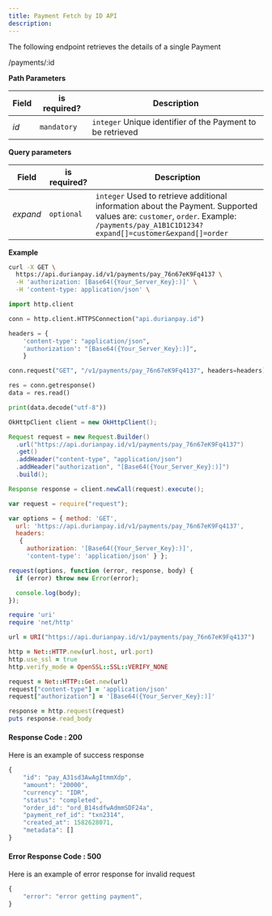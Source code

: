 ```yaml
---
title: Payment Fetch by ID API
description:
---
```


<div class = 'right-component'></div>

<div class = 'left-side'>


The following endpoint retrieves the details of a single Payment

<url get = ""><div class = "ib">/payments/:id</div></url>

</div>

<div class = 'full-side'>

<div class = 'left-side'>

**Path Parameters**

| Field |	is required? |	Description |
| ----- | -------------- | ------------- |
| _id_ |	`mandatory` |	`integer` Unique identifier of the Payment to be retrieved |

**Query parameters**

| Field |	is required? |	Description |
| ------- | ------------- | ------------ |
| _expand_ | 	`optional` |	`integer` Used to retrieve additional information about the Payment. Supported values are: `customer`, `order`. Example: `/payments/pay_A1B1C1D1234?expand[]=customer&expand[]=order` |

</div>

<div class = 'right-code'>

**Example**

<MultiCodeBlock>

```bash
curl -X GET \
  https://api.durianpay.id/v1/payments/pay_76n67eK9Fq4137 \
  -H 'authorization: [Base64({Your_Server_Key}:)]' \
  -H 'content-type: application/json' \
```

```python
import http.client

conn = http.client.HTTPSConnection("api.durianpay.id")

headers = {
    'content-type': "application/json",
    'authorization': "[Base64({Your_Server_Key}:)]",
    }

conn.request("GET", "/v1/payments/pay_76n67eK9Fq4137", headers=headers)

res = conn.getresponse()
data = res.read()

print(data.decode("utf-8"))
```

```java
OkHttpClient client = new OkHttpClient();

Request request = new Request.Builder()
  .url("https://api.durianpay.id/v1/payments/pay_76n67eK9Fq4137")
  .get()
  .addHeader("content-type", "application/json")
  .addHeader("authorization", "[Base64({Your_Server_Key}:)]")
  .build();

Response response = client.newCall(request).execute();
```

```js
var request = require("request");

var options = { method: 'GET',
  url: 'https://api.durianpay.id/v1/payments/pay_76n67eK9Fq4137',
  headers: 
   { 
     authorization: '[Base64({Your_Server_Key}:)]',
     'content-type': 'application/json' } };

request(options, function (error, response, body) {
  if (error) throw new Error(error);

  console.log(body);
});
```

```ruby
require 'uri'
require 'net/http'

url = URI("https://api.durianpay.id/v1/payments/pay_76n67eK9Fq4137")

http = Net::HTTP.new(url.host, url.port)
http.use_ssl = true
http.verify_mode = OpenSSL::SSL::VERIFY_NONE

request = Net::HTTP::Get.new(url)
request["content-type"] = 'application/json'
request["authorization"] = '[Base64({Your_Server_Key}:)]'

response = http.request(request)
puts response.read_body
```

</MultiCodeBlock>

</div>

</div>

<div class = 'right-code ml-60'>

#### Response Code : 200 
Here is an example of success response

```js
{
    "id": "pay_A31sd3AwAgItmmXdp",
    "amount": "20000",
    "currency": "IDR",
    "status": "completed",
    "order_id": "ord_B14sdfwAdmmSDF24a",
    "payment_ref_id": "txn2314",
    "created_at": 1582628071,
    "metadata": []
}
```

#### Error Response Code : 500
Here is an example of error response for invalid request

```js
{
    "error": "error getting payment",
}
```

</div>